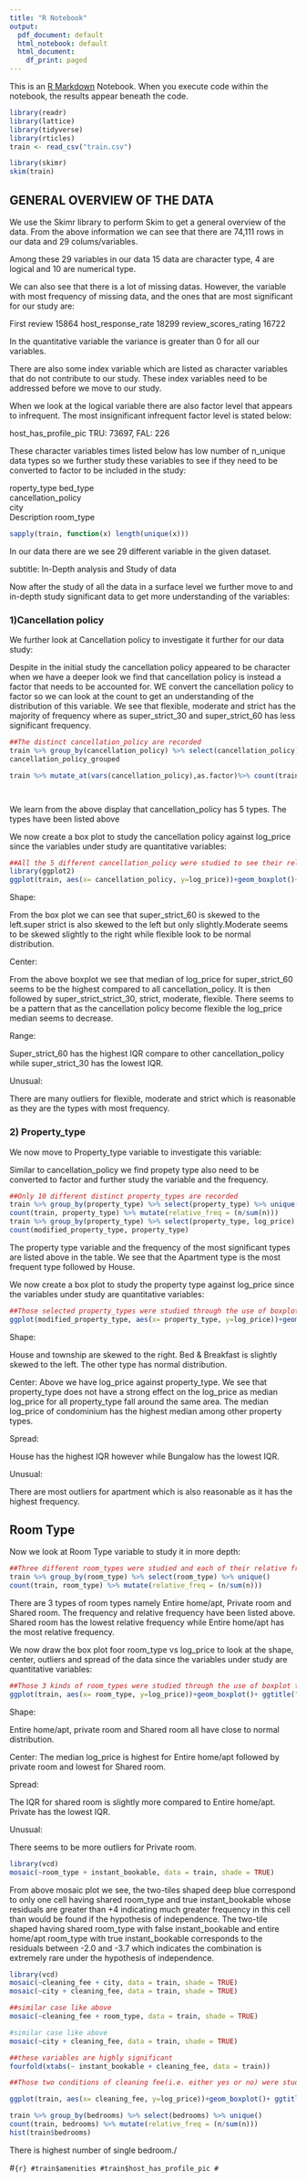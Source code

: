 ```yaml
---
title: "R Notebook"
output:
  pdf_document: default
  html_notebook: default
  html_document:
    df_print: paged
---
```


This is an [R Markdown](http://rmarkdown.rstudio.com) Notebook. When you execute code within the notebook, the results appear beneath the code. 

```r
library(readr)
library(lattice)
library(tidyverse)
library(rticles)
train <- read_csv("train.csv")
```

```r
library(skimr)
skim(train)
```
## GENERAL OVERVIEW OF THE DATA

We use the Skimr library to perform Skim to get a general overview of the data. From the above information we can see that there are 74,111 rows in our data and 29 colums/variables. 

Among these 29 variables in our data 15 data are character type, 4 are logical and 10 are numerical type.


We can also see that there is a lot of missing datas. However, the variable with most frequency of missing data,
and the ones that are most significant for our study are:


First review                15864
host_response_rate          18299
review_scores_rating        16722

In the quantitative variable the variance is greater than 0 for all our variables.

There are also some index variable which are listed as character variables that do not contribute to our study. These index variables need to be addressed before we move to our study.

When we look at the logical variable there are also factor level that appears to infrequent. The most insignificant infrequent factor level is stated below: 

host_has_profile_pic  TRU: 73697, FAL: 226

These character variables times listed below has low number of n_unique data types so we further study these variables to see if they need to be converted to factor to be included in the study:


roperty_type
bed_type                    
cancellation_policy        
city                       
Description 
room_type                  


```r
sapply(train, function(x) length(unique(x)))
```
In our data there are  we see 29 different variable in the given dataset.

subtitle:  In-Depth analysis and Study of data

Now after the study of all the data in a surface level we further move to and in-depth study significant data to get more understanding of the variables: 

### 1)Cancellation policy 



We further look at Cancellation policy to investigate it further for our data study:

Despite in the initial study the cancellation policy appeared to be character when we have a deeper look we find that cancellation policy is instead a factor that needs to be accounted for. WE convert the cancellation policy to factor so we can look at the count to get an understanding of the distribution of this variable. We see that flexible, moderate and strict has the majority of frequency where as super_strict_30 and super_strict_60 has less significant frequency. 


```r
##The distinct cancellation_policy are recorded
train %>% group_by(cancellation_policy) %>% select(cancellation_policy) %>% unique()->cancellation_policy_grouped
cancellation_policy_grouped

train %>% mutate_at(vars(cancellation_policy),as.factor)%>% count(train$cancellation_policy)




```

We learn from the above display that cancellation_policy has 5 types. The types have been listed above 

We now create a box plot to study the cancellation policy against log_price since the variables under study are quantitative variables: 


```r
##All the 5 different cancellation_policy were studied to see their relationship with log_price through the use of box plot
library(ggplot2)
ggplot(train, aes(x= cancellation_policy, y=log_price))+geom_boxplot()+ ggtitle("Boxplot for log_price vs cancellation_policy")
```
Shape: 

From the box plot we can see that super_strict_60 is skewed to the left.super strict is also skewed to the left but only slightly.Moderate seems to be skewed slightly to the right while flexible look to be normal distribution. 

Center:

From the above boxplot we see that median of log_price for super_strict_60 seems to be the  highest compared to all cancellation_policy. It is then followed by super_strict_strict_30, strict, moderate, flexible. There seems to be a pattern that as the cancellation policy become flexible the log_price median seems to decrease.

Range:

Super_strict_60 has the highest IQR compare to other cancellation_policy while super_strict_30 has the lowest IQR. 

Unusual:

There are many outliers for flexible, moderate and strict which is reasonable as they are the types with most frequency. 






### 2) Property_type

We now move to Property_type variable to investigate this variable: 

Similar to cancellation_policy we find propety type also need to be converted to factor and further study the variable and the frequency. 

```r
##Only 10 different distinct property_types are recorded
train %>% group_by(property_type) %>% select(property_type) %>% unique()
count(train, property_type) %>% mutate(relative_freq = (n/sum(n)))
train %>% group_by(property_type) %>% select(property_type, log_price) %>%filter(property_type=="Apartment" | property_type =="Bed & Breakfast" | property_type =="Bungalow" | property_type == "Condominium" | property_type == "House" | property_type == "Loft" | property_type == "Townhouse") -> modified_property_type
count(modified_property_type, property_type) 


```

The property type variable and the frequency of the most significant types are listed above in the table. We see that the Apartment type is the most frequent type followed by House. 


We now create a box plot to study the property type against log_price since the variables under study are quantitative variables: 



```r
##Those selected property_types were studied through the use of boxplot to see their relationship with log_price 
ggplot(modified_property_type, aes(x= property_type, y=log_price))+geom_boxplot()+ ggtitle("Boxplot for log_price vs property_type")
```

Shape:

House and township are skewed to the right. Bed & Breakfast is slightly skewed to the left. The other type has normal distribution.

Center:
Above we have log_price against property_type. We see that property_type does not have a strong effect on the log_price as median log_price for all property_type fall around the same area. The median log_price of condominium has the highest median among other property types. 

Spread:

House has the highest IQR however while Bungalow has the lowest IQR. 


Unusual:

There are most outliers for apartment which is also reasonable as it has the highest frequency.


## Room Type

Now we look at Room Type variable to study it in more depth:




```r
##Three different room_types were studied and each of their relative frequency is calculated to find their individual share
train %>% group_by(room_type) %>% select(room_type) %>% unique()
count(train, room_type) %>% mutate(relative_freq = (n/sum(n)))

```

There are 3 types of room types namely Entire home/apt, Private room and Shared room. The frequency and relative frequency have been listed above. Shared room has the lowest relative frequency while Entire home/apt has the most relative frequency. 

We now draw the box plot foor room_type vs log_price to look at the shape, center, outliers and spread of the data since the variables under study are quantitative variables:

```r
##Those 3 kinds of room_types were studied through the use of boxplot to see their relationship with log_price 
ggplot(train, aes(x= room_type, y=log_price))+geom_boxplot()+ ggtitle("Boxplot for log_price vs room_type")

```
Shape:

Entire home/apt, private room and Shared room all have close to normal distribution. 

Center:
The  median log_price is highest for Entire home/apt followed by private room and lowest for Shared room. 

Spread:

The IQR for shared room is slightly more compared to Entire home/apt. Private has the lowest IQR.  


Unusual:

There seems to be more outliers for Private room. 








```r
library(vcd)
mosaic(~room_type + instant_bookable, data = train, shade = TRUE)

```

From above mosaic plot we see, the two-tiles shaped deep blue correspond to only one cell having shared room_type and true instant_bookable whose residuals are greater than +4 indicating much greater frequency in this cell than would be found if the hypothesis of independence. The two-tile shaped  having shared room_type with false instant_bookable  and entire home/apt room_type with true instant_bookable corresponds to the residuals between -2.0 and -3.7 which indicates the combination is extremely rare under the hypothesis of independence.

```r
library(vcd)
mosaic(~cleaning_fee + city, data = train, shade = TRUE)
mosaic(~city + cleaning_fee, data = train, shade = TRUE)
```
```r
##similar case like above
mosaic(~cleaning_fee + room_type, data = train, shade = TRUE)
```
```r
#similar case like above
mosaic(~city + cleaning_fee, data = train, shade = TRUE)
```


```r
##these variables are highly significant
fourfold(xtabs(~ instant_bookable + cleaning_fee, data = train))
```


```r
##Those two conditions of cleaning fee(i.e. either yes or no) were studied through the use of boxplot to see their relationship with log_price 

ggplot(train, aes(x= cleaning_fee, y=log_price))+geom_boxplot()+ ggtitle("Boxplot for log_price vs cleaning_fee")


```

```r
train %>% group_by(bedrooms) %>% select(bedrooms) %>% unique()
count(train, bedrooms) %>% mutate(relative_freq = (n/sum(n)))
hist(train$bedrooms)
```
There is highest number of single bedroom./

#```{r}
#train$amenities
#train$host_has_profile_pic
#```


